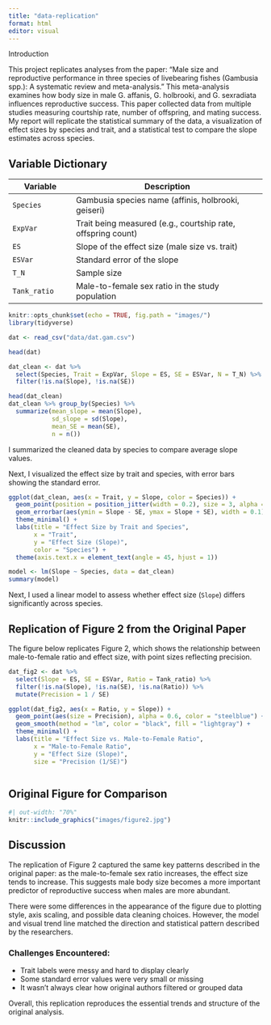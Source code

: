 ```yaml
---
title: "data-replication"
format: html
editor: visual
---
```


Introduction

This project replicates analyses from the paper: “Male size and reproductive performance in three species of livebearing fishes (Gambusia spp.): A systematic review and meta-analysis.” This meta-analysis examines how body size in male G. affanis, G. holbrooki, and G. sexradiata influences reproductive success. This paper collected data from multiple studies measuring courtship rate, number of offspring, and mating success. My report will replicate the statistical summary of the data, a visualization of effect sizes by species and trait, and a statistical test to compare the slope estimates across species.

## Variable Dictionary

| Variable     | Description                                                  |
|------------------|------------------------------------------------------|
| `Species`    | Gambusia species name (affinis, holbrooki, geiseri)          |
| `ExpVar`     | Trait being measured (e.g., courtship rate, offspring count) |
| `ES`         | Slope of the effect size (male size vs. trait)               |
| `ESVar`      | Standard error of the slope                                  |
| `T_N`        | Sample size                                                  |
| `Tank_ratio` | Male-to-female sex ratio in the study population             |

```r
knitr::opts_chunk$set(echo = TRUE, fig.path = "images/")
library(tidyverse)

```

```r

dat <- read_csv("data/dat.gam.csv")

head(dat)

```

```r

dat_clean <- dat %>%
  select(Species, Trait = ExpVar, Slope = ES, SE = ESVar, N = T_N) %>%
  filter(!is.na(Slope), !is.na(SE))

head(dat_clean)
dat_clean %>% group_by(Species) %>%
  summarize(mean_slope = mean(Slope),
            sd_slope = sd(Slope),
            mean_SE = mean(SE),
            n = n())

```

I summarized the cleaned data by species to compare average slope values.

Next, I visualized the effect size by trait and species, with error bars showing the standard error.

```r

ggplot(dat_clean, aes(x = Trait, y = Slope, color = Species)) +
  geom_point(position = position_jitter(width = 0.2), size = 3, alpha = 0.7) +
  geom_errorbar(aes(ymin = Slope - SE, ymax = Slope + SE), width = 0.1) +
  theme_minimal() +
  labs(title = "Effect Size by Trait and Species",
       x = "Trait",
       y = "Effect Size (Slope)",
       color = "Species") +
  theme(axis.text.x = element_text(angle = 45, hjust = 1))

```

```r

model <- lm(Slope ~ Species, data = dat_clean)
summary(model)

```

Next, I used a linear model to assess whether effect size (`Slope`) differs significantly across species.

## Replication of Figure 2 from the Original Paper

The figure below replicates Figure 2, which shows the relationship between male-to-female ratio and effect size, with point sizes reflecting precision.

```r
dat_fig2 <- dat %>%
  select(Slope = ES, SE = ESVar, Ratio = Tank_ratio) %>%
  filter(!is.na(Slope), !is.na(SE), !is.na(Ratio)) %>%
  mutate(Precision = 1 / SE)

ggplot(dat_fig2, aes(x = Ratio, y = Slope)) +
  geom_point(aes(size = Precision), alpha = 0.6, color = "steelblue") +
  geom_smooth(method = "lm", color = "black", fill = "lightgray") +
  theme_minimal() +
  labs(title = "Effect Size vs. Male-to-Female Ratio",
       x = "Male-to-Female Ratio",
       y = "Effect Size (Slope)",
       size = "Precision (1/SE)")
```

```         
```

## Original Figure for Comparison

```r

#| out-width: "70%"
knitr::include_graphics("images/figure2.jpg")


```

## Discussion

The replication of Figure 2 captured the same key patterns described in the original paper: as the male-to-female sex ratio increases, the effect size tends to increase. This suggests male body size becomes a more important predictor of reproductive success when males are more abundant.

There were some differences in the appearance of the figure due to plotting style, axis scaling, and possible data cleaning choices. However, the model and visual trend line matched the direction and statistical pattern described by the researchers.

### Challenges Encountered:

-   Trait labels were messy and hard to display clearly
-   Some standard error values were very small or missing
-   It wasn't always clear how original authors filtered or grouped data

Overall, this replication reproduces the essential trends and structure of the original analysis.
